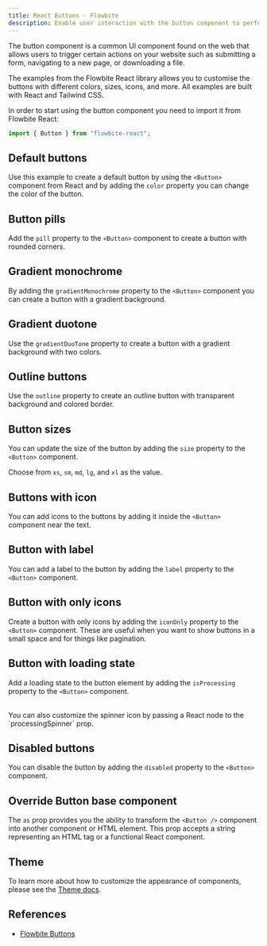 ```yaml
---
title: React Buttons - Flowbite
description: Enable user interaction with the button component to perform actions on your website as links, for payment, form submission, social buttons and more based on React and Tailwind CSS
---
```


The button component is a common UI component found on the web that allows users to trigger certain actions on your website such as submitting a form, navigating to a new page, or downloading a file.

The examples from the Flowbite React library allows you to customise the buttons with different colors, sizes, icons, and more. All examples are built with React and Tailwind CSS.

In order to start using the button component you need to import it from Flowbite React:

```jsx
import { Button } from "flowbite-react";
```

## Default buttons

Use this example to create a default button by using the `<Button>` component from React and by adding the `color` property you can change the color of the button.

<Example name="button.root" />

## Button pills

Add the `pill` property to the `<Button>` component to create a button with rounded corners.

<Example name="button.pill" />

## Gradient monochrome

By adding the `gradientMonochrome` property to the `<Button>` component you can create a button with a gradient background.

<Example name="button.gradientMono" />

## Gradient duotone

Use the `gradientDuoTone` property to create a button with a gradient background with two colors.

<Example name="button.gradientDuo" />

## Outline buttons

Use the `outline` property to create an outline button with transparent background and colored border.

<Example name="button.outline" />

## Button sizes

You can update the size of the button by adding the `size` property to the `<Button>` component.

Choose from `xs`, `sm`, `md`, `lg`, and `xl` as the value.

<Example name="button.sizes" />

## Buttons with icon

You can add icons to the buttons by adding it inside the `<Button>` component near the text.

<Example name="button.withIcon" />

## Button with label

You can add a label to the button by adding the `label` property to the `<Button>` component.

<Example name="button.withLabel" />

## Button with only icons

Create a button with only icons by adding the `iconOnly` property to the `<Button>` component. These are useful when you want to show buttons in a small space and for things like pagination.

<Example name="button.iconOnly" />

## Button with loading state

Add a loading state to the button element by adding the `isProcessing` property to the `<Button>` component.

<Example name="button.loading" />

<br />
You can also customize the spinner icon by passing a React node to the `processingSpinner` prop.

<Example name="button.loadingSpinner" />

## Disabled buttons

You can disable the button by adding the `disabled` property to the `<Button>` component.

<Example name="button.disabled" />

## Override Button base component

The `as` prop provides you the ability to transform the `<Button />` component into another component or HTML element. This prop accepts a string representing an HTML tag or a functional React component.

<Example name="button.polymorph" />

## Theme

To learn more about how to customize the appearance of components, please see the [Theme docs](/docs/customize/theme).

<Theme name="button" />

## References

- [Flowbite Buttons](https://flowbite.com/docs/components/buttons/)
